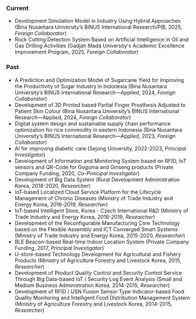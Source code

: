 
### Current
- Development Simulation Model in Industry Using Hybrid Approaches (Bina Nusantara University’s BINUS International Research/PIB, 2025, *Foreign Collaborator*)
- Rock Cutting Detection System Based on Artificial Intelligence in Oil and Gas Drilling Activities (Gadjah Mada University's Academic Excellence Improvement Program, 2025, *Foreign Collaborator*)

### Past 
- A Prediction and Optimization Model of Sugarcane Yield for Improving the Productivity of Sugar Industry in Indonesia (Bina Nusantara University’s BINUS International Research—Applied, 2024, *Foreign Collaborator*)
- Development of 3D Printed based Partial Finger Prosthesis Adjusted to Patient Skin Colour (Bina Nusantara University’s BINUS International Research—Applied, 2024, *Foreign Collaborator*)
- Digital system design and sustainable supply chain performance optimization for rice commodity in eastern Indonesia (Bina Nusantara University’s BINUS International Research—Applied, 2023, *Foreign Collaborator*)
- AI for improving diabetic care (Sejong University, 2022-2023, *Principal Investigator*)
- Development of Information and Monitoring System based on RFID, IoT sensors and QR-Code for Goguma and Ginseng products (Private Company Funding, 2020, *Co-Principal Investigator*)
- Development of Big Data System (Rural Development Administration Korea, 2018-2020,
*Researcher*)
- IoT-based Localized Cloud Service Platform for the Lifecycle Management of Chronic Diseases
(Ministry of Trade Industry and Energy Korea, 2016-2019, *Researcher*)
- IoT-based Intelligent Store, Korea - Czech International R&D (Ministry of Trade Industry and
Energy Korea, 2016-2019, *Researcher*)
- Development of the Reconfigurable Manufacturing Core Technology based on the Flexible
Assembly and ICT Converged Smart Systems (Ministry of Trade Industry and Energy Korea,
2015-2020, *Researcher*)
- BLE Beacon-based Real-time Indoor Location System (Private Company Funding, 2017, *Principal Investigator*)
- U-store-based Technology Development for Agricultural and Fishery Products (Ministry of
Agriculture Forestry and Livestock Korea, 2015, *Researcher*)
- Development of Product Quality Control and Security Control Service Through Big Data-based
IoT / Security Log Event Analysis (Small and Medium Business Administration Korea,
2014-2015, *Researcher*)
- Development of RFID / USN Fusion Sensor Type Indicator-based Food Quality Monitoring and
Intelligent Food Distribution Management System (Ministry of Agriculture Forestry and
Livestock Korea, 2014-2015, *Researcher*)